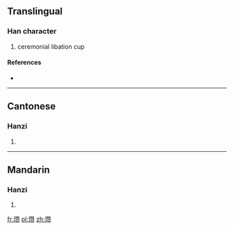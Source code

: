 {{also|瓚}}
==Translingual==

===Han character===
{{Han char|rn=96|rad=玉|as=16|sn=20|four=|canj=一土竹山人 (MGHUO)}}

# ceremonial libation cup

====References====
* {{Han ref|kx=0745.141|hdz=21145.170|uh=74D2|ud=29906}}

----

==Cantonese==

===Hanzi===
{{yue-hanzi|jyut=|y=jaan3|tra=瓚}}

# {{defn|Cantonese|sort=玉16}}

----

==Mandarin==

===Hanzi===
{{cmn-hanzi|tra=瓚|pin=[[zàn]] ([[zan4]])|wg=tsan<sup>4</sup>}}

# {{defn|Mandarin|sort=玉16}}

[[fr:瓒]]
[[pl:瓒]]
[[zh:瓒]]